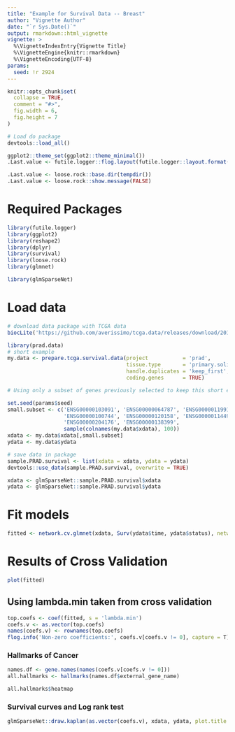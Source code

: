 ```yaml
---
title: "Example for Survival Data -- Breast"
author: "Vignette Author"
date: "`r Sys.Date()`"
output: rmarkdown::html_vignette
vignette: >
  %\VignetteIndexEntry{Vignette Title}
  %\VignetteEngine{knitr::rmarkdown}
  %\VignetteEncoding{UTF-8}
params:
  seed: !r 2924
--- 
```


```r
knitr::opts_chunk$set(
  collapse = TRUE,
  comment = "#>",
  fig.width = 6,
  fig.height = 7
)

# Load do package
devtools::load_all()

ggplot2::theme_set(ggplot2::theme_minimal())
.Last.value <- futile.logger::flog.layout(futile.logger::layout.format('[~l] ~m'))

.Last.value <- loose.rock::base.dir(tempdir())
.Last.value <- loose.rock::show.message(FALSE)
```

# Required Packages

```r
library(futile.logger)
library(ggplot2)
library(reshape2)
library(dplyr)
library(survival)
library(loose.rock)
library(glmnet)
```

```r
library(glmSparseNet)
```

# Load data

```r
# download data package with TCGA data
biocLite('https://github.com/averissimo/tcga.data/releases/download/2017.07.21-prad/prad.data_1.0.tar.gz')

library(prad.data)
# short example
my.data <- prepare.tcga.survival.data(project           = 'prad', 
                                      tissue.type       = 'primary.solid.tumor', 
                                      handle.duplicates = 'keep_first', 
                                      coding.genes      = TRUE)

# Using only a subset of genes previously selected to keep this short example.

set.seed(params$seed)
small.subset <- c('ENSG00000103091', 'ENSG00000064787', 'ENSG00000119915', 
                  'ENSG00000100744', 'ENSG00000120158', 'ENSG00000114491', 
                  'ENSG00000204176', 'ENSG00000138399', 
                  sample(colnames(my.data$xdata), 100))
xdata <- my.data$xdata[,small.subset]
ydata <- my.data$ydata
```

```r
# save data in package
sample.PRAD.survival <- list(xdata = xdata, ydata = ydata)
devtools::use_data(sample.PRAD.survival, overwrite = TRUE)
```

```r
xdata <- glmSparseNet::sample.PRAD.survival$xdata
ydata <- glmSparseNet::sample.PRAD.survival$ydata
```

# Fit models

```r
fitted <- network.cv.glmnet(xdata, Surv(ydata$time, ydata$status), network = 'correlation', family = 'cox', nlambda = 1000)
```

# Results of Cross Validation

```r
plot(fitted)
```

## Using lambda.min taken from cross validation

```r
top.coefs <- coef(fitted, s = 'lambda.min')
coefs.v <- as.vector(top.coefs)
names(coefs.v) <- rownames(top.coefs)
flog.info('Non-zero coefficients:', coefs.v[coefs.v != 0], capture = T)
```

### Hallmarks of Cancer

```r
names.df <- gene.names(names(coefs.v[coefs.v != 0]))
all.hallmarks <- hallmarks(names.df$external_gene_name)

all.hallmarks$heatmap
```

### Survival curves and Log rank test

```r
glmSparseNet::draw.kaplan(as.vector(coefs.v), xdata, ydata, plot.title = 'Full dataset', legend.outside = F)
```


